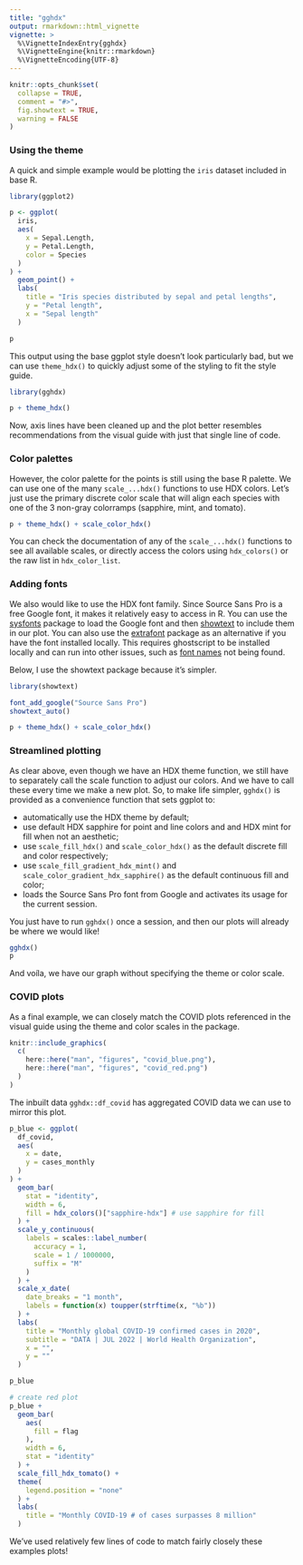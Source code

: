 ```yaml
---
title: "gghdx"
output: rmarkdown::html_vignette
vignette: >
  %\VignetteIndexEntry{gghdx}
  %\VignetteEngine{knitr::rmarkdown}
  %\VignetteEncoding{UTF-8}
---
```


```r
knitr::opts_chunk$set(
  collapse = TRUE,
  comment = "#>",
  fig.showtext = TRUE,
  warning = FALSE
)
```

### Using the theme

A quick and simple example would be plotting the `iris` dataset included in
base R.

```r
library(ggplot2)

p <- ggplot(
  iris,
  aes(
    x = Sepal.Length,
    y = Petal.Length,
    color = Species
  )
) +
  geom_point() +
  labs(
    title = "Iris species distributed by sepal and petal lengths",
    y = "Petal length",
    x = "Sepal length"
  )

p
```

This output using the base ggplot style doesn't look particularly bad, but we
can use `theme_hdx()` to quickly adjust some of the styling to fit the style
guide.

```r
library(gghdx)

p + theme_hdx()
```

Now, axis lines have been cleaned up and the
plot better resembles recommendations from the visual guide with just that
single line of code.

### Color palettes

However, the color palette for the points is still using the base R palette. We
can use one of the many `scale_...hdx()` functions to use HDX colors. Let's just
use the primary discrete color scale that will align each species with one of
the 3 non-gray colorramps (sapphire, mint, and tomato).

```r
p + theme_hdx() + scale_color_hdx()
```

You can check the documentation of any of the `scale_...hdx()` functions to see
all available scales, or directly access the colors using `hdx_colors()` or
the raw list in `hdx_color_list`.

### Adding fonts

We also would like to use the HDX font family. Since Source Sans Pro is a free
Google font, it makes it relatively easy to access in R. You can use the
[sysfonts](https://cran.r-project.org/web/packages/sysfonts/index.html) package
to load the Google font and then [showtext](https://cran.rstudio.com/web/packages/showtext/vignettes/introduction.html)
to include them in our plot. You can also use the
[extrafont](https://github.com/wch/extrafont) package as an alternative if you
have the font installed locally. This requires ghostscript to be installed
locally and can run into other issues, such as
[font names](https://github.com/wch/extrafont/issues/32) not being found.

Below, I use the showtext package because it's simpler.

```r
library(showtext)

font_add_google("Source Sans Pro")
showtext_auto()

p + theme_hdx() + scale_color_hdx()
```

### Streamlined plotting

As clear above, even though we have an HDX theme function, we still have to
separately call the scale function to adjust our colors. And we have to call
these every time we make a new plot. So, to make life simpler, `gghdx()` is
provided as a convenience function that sets ggplot to:

- automatically use the HDX theme by default;
- use default HDX sapphire for point and line colors and and HDX mint for fill 
when not an aesthetic;
- use `scale_fill_hdx()` and `scale_color_hdx()` as the default discrete fill
and color respectively;
- use `scale_fill_gradient_hdx_mint()` and `scale_color_gradient_hdx_sapphire()`
as the default continuous fill and color;
- loads the Source Sans Pro font from Google and activates its usage for the
current session.

You just have to run `gghdx()` once a session, and then our plots will already
be where we would like!

```r
gghdx()
p
```

And voíla, we have our graph without specifying the theme or color scale.

### COVID plots

As a final example, we can closely match the COVID plots referenced in the
visual guide using the theme and color scales in the package.

```r

knitr::include_graphics(
  c(
    here::here("man", "figures", "covid_blue.png"),
    here::here("man", "figures", "covid_red.png")
  )
)
```

The inbuilt data `gghdx::df_covid` has aggregated COVID data we can use to
mirror this plot.

```r
p_blue <- ggplot(
  df_covid,
  aes(
    x = date,
    y = cases_monthly
  )
) +
  geom_bar(
    stat = "identity",
    width = 6,
    fill = hdx_colors()["sapphire-hdx"] # use sapphire for fill
  ) +
  scale_y_continuous(
    labels = scales::label_number(
      accuracy = 1,
      scale = 1 / 1000000,
      suffix = "M"
    )
  ) +
  scale_x_date(
    date_breaks = "1 month",
    labels = function(x) toupper(strftime(x, "%b"))
  ) +
  labs(
    title = "Monthly global COVID-19 confirmed cases in 2020",
    subtitle = "DATA | JUL 2022 | World Health Organization",
    x = "",
    y = ""
  )

p_blue

# create red plot
p_blue +
  geom_bar(
    aes(
      fill = flag
    ),
    width = 6,
    stat = "identity"
  ) +
  scale_fill_hdx_tomato() +
  theme(
    legend.position = "none"
  ) +
  labs(
    title = "Monthly COVID-19 # of cases surpasses 8 million"
  )
```

We've used relatively few lines of code to match fairly closely these examples
plots!
